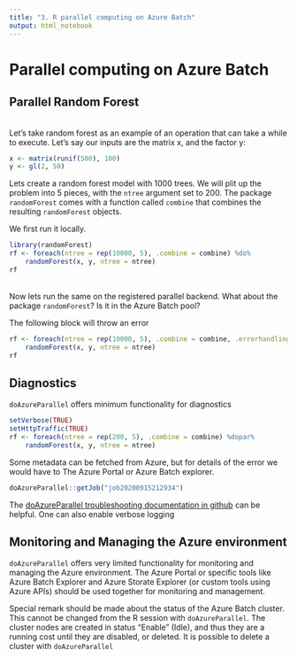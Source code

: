```yaml
---
title: "3. R parallel computing on Azure Batch"
output: html_notebook
---
```


# Parallel computing on Azure Batch

## Parallel Random Forest

<br>
Let’s take random forest as an example of an operation that can take a while to execute. Let’s say our inputs are the matrix x, and the factor y:
```r
x <- matrix(runif(500), 100)
y <- gl(2, 50)
```

Lets create a random forest model with 1000 trees. We will plit up the problem into 5 pieces, with the `ntree` argument set to 200. The package `randomForest` comes with a function called `combine` that combines the resulting `randomForest` objects.

We first run it locally. 
```r
library(randomForest)
rf <- foreach(ntree = rep(10000, 5), .combine = combine) %do%
    randomForest(x, y, ntree = ntree)
rf
```
<br>
Now lets run the same on the registered parallel backend. What about the package `randomForest`? Is it in the Azure Batch pool?

The following block will throw an error
```r
rf <- foreach(ntree = rep(10000, 5), .combine = combine, .errorhandling = "pass") %dopar%
    randomForest(x, y, ntree = ntree)
rf
```


## Diagnostics

`doAzureParallel` offers minimum functionality for diagnostics
```r
setVerbose(TRUE)
setHttpTraffic(TRUE)
rf <- foreach(ntree = rep(200, 5), .combine = combine) %dopar%
    randomForest(x, y, ntree = ntree)
```

Some metadata can be fetched from Azure, but for details of the error we would have to The Azure Portal or Azure Batch explorer.
```r
doAzureParallel::getJob("job20200915212934")
```

The [doAzureParallel troubleshooting documentation in github](https://github.com/Azure/doAzureParallel/blob/master/docs/90-troubleshooting.md) can be helpful. One can also enable verbose logging 


## Monitoring and Managing the Azure environment

`doAzureParallel` offers very limited functionality for monitoring and managing the Azure environment. The Azure Portal or specific tools like Azure Batch Explorer and Azure Storate Explorer (or custom tools using Azure APIs) should be used together for monitoring and management.

Special remark should be made about the status of the Azure Batch cluster. This cannot be changed from the R session with `doAzureParallel`. The cluster nodes are created in status "Enable" (Idle), and thus they are a running cost until they are disabled, or deleted. It is possible to delete a cluster with `doAzureParallel`
